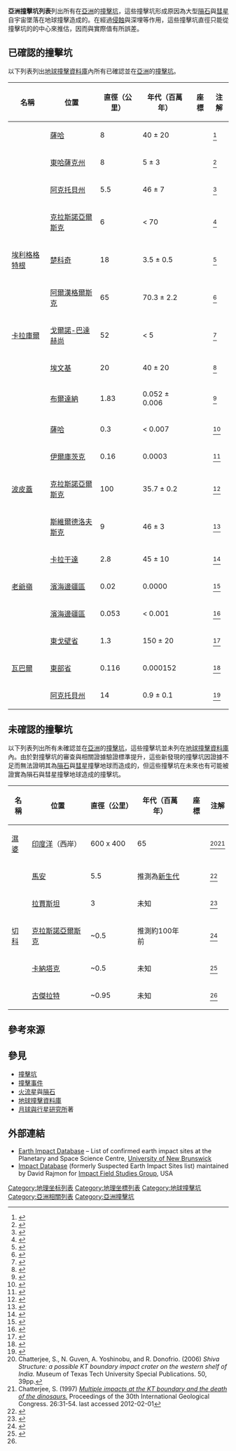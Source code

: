 '''亞洲撞擊坑列表'''列出所有在[[亞洲|亞洲]]的[[撞擊坑|撞擊坑]]，這些撞擊坑形成原因為大型[[隕石|隕石]]與[[彗星|彗星]]自宇宙墜落在地球撞擊造成的。在經過[[侵蝕作用|侵蝕]]與深埋等作用，這些撞擊坑直徑只能從撞擊坑的{{le|輪緣 (撞擊坑)|rim (craters)|輪緣}}的中心來推估，因而與實際值有所誤差。
{{GeoGroup}}

== 已確認的撞擊坑 ==
以下列表列出[[地球撞擊資料庫|地球撞擊資料庫]]內所有已確認並在[[亞洲|亞洲]]的[[撞擊坑|撞擊坑]]。
{| class="wikitable sortable"
!名稱
!位置
!直徑（公里）
!年代（百萬年）
!座標
!注解
|-
|{{le|別延奇梅-薩拉丁撞擊坑|Beyenchime-Salaatin crater|別延奇梅-薩拉丁}}
|{{RUS}}[[薩哈共和國|薩哈]]
|8
|40 ± 20 
|align=right| {{coord|71|0|N|121|40|E|name=Beyenchime-Salaatin}}
|<ref>{{Cite web  |title =Beyenchime-Salaatin  |url =http://www.passc.net/EarthImpactDatabase/beyenchimesalaatin.html  |work =[[地球撞擊資料庫|地球撞擊資料庫]]  |accessdate =  |archive-url =https://web.archive.org/web/20150924064916/http://www.passc.net/EarthImpactDatabase/beyenchimesalaatin.html  |archive-date =2015-09-24  |dead-url =yes  }}</ref>
|-
|{{le|畢加曲撞擊坑|Bigach crater|畢加曲}}
|{{KAZ}}[[東哈薩克斯坦州|東哈薩克州]]
|8
|5 ± 3 
|align=right| {{coord|48|34|N|82|1|E|name=Bigach}}
|<ref>{{Cite web |title =Bigach |url =http://www.passc.net/EarthImpactDatabase/bigach.html |work =[[地球撞擊資料庫|地球撞擊資料庫]] |accessdate = |archive-url =https://web.archive.org/web/20160304052555/http://www.passc.net/EarthImpactDatabase/bigach.html |archive-date =2016-03-04 |dead-url =yes }}</ref>
|-
|{{le|切利撞擊坑|Chiyli crater|切利}}
|{{KAZ}}[[阿克托貝州|阿克托貝州]]
|5.5
|46 ± 7
|align=right| {{coord|49|10|N|57|51|E|name=Chiyli}}
|<ref>{{Cite web |title =Chiyli |url =http://www.passc.net/EarthImpactDatabase/chiyli.html |work =[[地球撞擊資料庫|地球撞擊資料庫]] |accessdate = |archive-url =https://web.archive.org/web/20150924064936/http://www.passc.net/EarthImpactDatabase/chiyli.html |archive-date =2015-09-24 |dead-url =yes }}</ref>
|-
|{{le|楚克恰撞擊坑|Chukcha crater|楚克恰}}
|{{RUS}}[[克拉斯諾亞爾斯克邊疆區|克拉斯諾亞爾斯克]]
|6
|< 70 
|align=right| {{coord|75|42|N|97|48|E|name=Chukcha}}
|<ref>{{Cite web |title =Chukcha |url =http://www.passc.net/EarthImpactDatabase/chukcha.html |work =[[地球撞擊資料庫|地球撞擊資料庫]] |accessdate = |archive-url =https://web.archive.org/web/20120708062009/http://www.passc.net/EarthImpactDatabase/chukcha.html |archive-date =2012-07-08 |dead-url =yes }}</ref>
|-
|[[埃利格格特根湖|埃利格格特根]]
|{{RUS}}[[楚科奇自治區|楚科奇]]
|18
|3.5 ± 0.5 
|align=right| {{coord|67|30|N|172|5|E|name=El'gygytgyn}}
|<ref>{{Cite web |title =El'gygytgyn |url =http://www.passc.net/EarthImpactDatabase/elgygytgyn.html |work =[[地球撞擊資料庫|地球撞擊資料庫]] |accessdate = |archive-url =https://web.archive.org/web/20110117080624/http://www.passc.net/EarthImpactDatabase/elgygytgyn.html |archive-date =2011-01-17 |dead-url =yes }}</ref>
|-
|{{le|喀拉撞擊坑|Kara crater|喀拉}}
|{{RUS}}[[阿爾漢格爾斯克州|阿爾漢格爾斯克]]
|65
|70.3 ± 2.2 
|align=right| {{coord|69|6|N|64|9|E|name=Kara}}
|<ref>{{Cite web |title =Kara |url =http://www.passc.net/EarthImpactDatabase/kara.html |work =[[地球撞擊資料庫|地球撞擊資料庫]] |accessdate = |archive-url =https://web.archive.org/web/20160304050248/http://www.passc.net/EarthImpactDatabase/kara.html |archive-date =2016-03-04 |dead-url =yes }}</ref>
|-
|[[卡拉庫爾湖|卡拉庫爾]]
|{{TAJ}}[[戈爾諾-巴達赫尚自治州|戈爾諾-巴達赫尚]]
|52
|< 5 
|align=right| {{coord|39|1|N|73|27|E|name=Kara-Kul}}
|<ref>{{Cite web |title =Kara-Kul |url =http://www.passc.net/EarthImpactDatabase/karakul.html |work =[[地球撞擊資料庫|地球撞擊資料庫]] |accessdate = |archive-url =https://web.archive.org/web/20101115045159/http://www.passc.net/EarthImpactDatabase/karakul.html |archive-date =2010-11-15 |dead-url =yes }}</ref>
|-
|{{le|隆干查撞擊坑|Logancha crater|隆干查}}
|{{RUS}}[[埃文基自治區|埃文基]]
|20
|40 ± 20 
|align=right| {{coord|65|31|N|95|56|E|name=Logancha}}
|<ref>{{Cite web |title =Logancha |url =http://www.passc.net/EarthImpactDatabase/logancha.html |work =[[地球撞擊資料庫|地球撞擊資料庫]] |accessdate = |archive-url =https://web.archive.org/web/20131102184444/http://www.passc.net/EarthImpactDatabase/logancha.html |archive-date =2013-11-02 |dead-url =yes }}</ref>
|-
|{{le|洛納爾湖|Lonar crater|洛納爾}}
|{{IND}}[[布爾達納|布爾達納]]
|1.83
|0.052 ± 0.006
|align=right| {{coord|19|58|N|76|31|E|name=Lonar}}
|<ref>{{Cite web |title =Lonar |url =http://www.passc.net/EarthImpactDatabase/lonar.html |work =[[地球撞擊資料庫|地球撞擊資料庫]] |accessdate = |archive-url =https://web.archive.org/web/20150924065109/http://www.passc.net/EarthImpactDatabase/lonar.html |archive-date =2015-09-24 |dead-url =yes }}</ref>
|-
|{{le|馬查撞擊坑|Macha crater|馬查}}
|{{RUS}}[[薩哈共和國|薩哈]]
|0.3
|< 0.007
|align=right| {{coord|60|6|N|117|35|E|name=Macha}}
|<ref>{{Cite web |title =Macha |url =http://www.passc.net/EarthImpactDatabase/macha.html |work =[[地球撞擊資料庫|地球撞擊資料庫]] |accessdate = |archive-url =https://archive.today/20120913202859/http://www.passc.net/EarthImpactDatabase/macha.html |archive-date =2012-09-13 |dead-url =yes }}</ref>
|-
|{{le|帕多瑪斯齊撞擊坑|Patomskiy crater|帕多瑪斯齊}}
|{{RUS}}[[伊爾庫茨克州|伊爾庫茨克]]
|0.16
|0.0003
|align=right| {{coord|59|17|4|N|116|35|22|E|name=Patomskiy}}
|<ref>{{Cite web |title =Scientists have rejected the meteoritic origin patomskiy crater in siberia |url =http://mysouth.su/2011/04/scientists-have-rejected-the-meteoritic-origin-patomskiy-crater-in-siberia/ |work =mysouth.su |accessdate = |archive-date =2015-11-17 |archive-url =https://web.archive.org/web/20151117063840/http://mysouth.su/2011/04/scientists-have-rejected-the-meteoritic-origin-patomskiy-crater-in-siberia/ |dead-url =no }}</ref>
|-
|[[波皮蓋隕石坑|波皮蓋]]
|{{RUS}}[[克拉斯諾亞爾斯克邊疆區|克拉斯諾亞爾斯克]]
|100
|35.7 ± 0.2 
|align=right| {{coord|71|39|N|111|11|E|name=Popigai}}
|<ref>{{Cite web |title =Popigai |url =http://www.passc.net/EarthImpactDatabase/popigai.html |work =[[地球撞擊資料庫|地球撞擊資料庫]] |accessdate = |archive-url =https://web.archive.org/web/20140830233440/http://www.passc.net/EarthImpactDatabase/popigai.html |archive-date =2014-08-30 |dead-url =yes }}</ref>
|-
|{{le|拉戈津卡撞擊坑|Ragozinka crater|拉戈津卡}}
|{{RUS}}[[斯維爾德洛夫斯克州|斯維爾德洛夫斯克]]
|9
|46 ± 3 
|align=right| {{coord|58|44|N|61|48|E|name=Ragozinka}}
|<ref>{{Cite web |title =Ragozinka |url =http://www.passc.net/EarthImpactDatabase/ragozinka.html |work =[[地球撞擊資料庫|地球撞擊資料庫]] |accessdate = |archive-url =https://web.archive.org/web/20150924082109/http://www.passc.net/EarthImpactDatabase/ragozinka.html |archive-date =2015-09-24 |dead-url =yes }}</ref>
|-
|{{le|舒納克撞擊坑|Shunak|舒納克}}
|{{KAZ}}[[卡拉干達州|卡拉干達]]
|2.8
|45 ± 10 
|align=right| {{coord|47|13|N|72|46|E|name=Shunak}}
|<ref>{{Cite web |title =Shunak |url =http://www.passc.net/EarthImpactDatabase/shunak.html |work =[[地球撞擊資料庫|地球撞擊資料庫]] |accessdate = |archive-url =https://web.archive.org/web/20150924082136/http://www.passc.net/EarthImpactDatabase/shunak.html |archive-date =2015-09-24 |dead-url =yes }}</ref>
|-
|[[老爺嶺隕石|老爺嶺]]
|{{RUS}}[[濱海邊疆區|濱海邊疆區]]
|0.02
|0.0000{{age|1947|2|12}}
|align=right| {{coord|46|7|N|134|40|E|name=Sikhote-Alin}}
|<ref>{{Cite web |title =Sikhote Alin |url =http://www.passc.net/EarthImpactDatabase/sikhotealin.html |work =[[地球撞擊資料庫|地球撞擊資料庫]] |accessdate = |archive-url =https://web.archive.org/web/20150924082137/http://www.passc.net/EarthImpactDatabase/sikhotealin.html |archive-date =2015-09-24 |dead-url =yes }}</ref>
|-
|{{le|索波列夫撞擊坑|Sobolev crater|索波列夫}}
|{{RUS}}[[濱海邊疆區|濱海邊疆區]]
|0.053
|< 0.001
|align=right| {{coord|46|18|N|137|52|E|name=Sobolev}}
|<ref>{{Cite web |title =Sobolev |url =http://www.passc.net/EarthImpactDatabase/sobolev.html |work =[[地球撞擊資料庫|地球撞擊資料庫]] |accessdate = |archive-url =https://web.archive.org/web/20131029195445/http://www.passc.net/EarthImpactDatabase/sobolev.html |archive-date =2013-10-29 |dead-url =yes }}</ref>
|-
|{{le|塔本-哈拉-敖包撞擊坑|Tabun-Khara-Obo crater|塔本-哈拉-敖包}}
|{{MGL}}[[東戈壁省|東戈壁省]]
|1.3
|150 ± 20
|align=right| {{coord|44|8|N|109|39|E|name=Tabun-Khara-Obo}}
|<ref>{{Cite web |title =Tabun-Khara-Obo |url =http://www.passc.net/EarthImpactDatabase/tabunkharaobo.html |work =[[地球撞擊資料庫|地球撞擊資料庫]] |accessdate = |archive-url =https://web.archive.org/web/20150924082153/http://www.passc.net/EarthImpactDatabase/tabunkharaobo.html |archive-date =2015-09-24 |dead-url =yes }}</ref>
|-
|[[瓦巴爾隕石坑|瓦巴爾]]
|{{SAU}}[[東部省_(沙烏地阿拉伯)|東部省]]
|0.116
|0.000152
|align=right| {{coord|21|30|N|50|28|E|name=Wabar}}
|<ref>{{Cite web |title =Wabar |url =http://www.passc.net/EarthImpactDatabase/wabar.html |work =[[地球撞擊資料庫|地球撞擊資料庫]] |accessdate = |archive-url =https://web.archive.org/web/20131002064338/http://www.passc.net/EarthImpactDatabase/wabar.html |archive-date =2013-10-02 |dead-url =yes }}</ref>
|-
|{{le|札馬辛撞擊坑|Zhamanshin crater|札馬辛}}
|{{KAZ}}[[阿克托貝州|阿克托貝州]]
|14
|0.9 ± 0.1
|align=right| {{coord|48|24|N|60|58|E|name=Zhamanshin}}
|<ref>{{Cite web |title =Zhamanshin |url =http://www.passc.net/EarthImpactDatabase/zhamanshin.html |work =[[地球撞擊資料庫|地球撞擊資料庫]] |accessdate = |archive-url =https://www.webcitation.org/6BcpMOHj6?url=http://www.passc.net/EarthImpactDatabase/zhamanshin.html |archive-date =2012-10-23 |dead-url =yes }}</ref>
|}

== 未確認的撞擊坑 ==
以下列表列出所有未確認並在[[亞洲|亞洲]]的[[撞擊坑|撞擊坑]]，這些撞擊坑並未列在[[地球撞擊資料庫|地球撞擊資料庫]]內。由於對撞擊坑的審查與相關證據驗證標準提升，這些新發現的撞擊坑因證據不足而無法證明其為[[隕石|隕石]]與[[彗星|彗星]]撞擊地球而造成的，但這些撞擊坑在未來也有可能被證實為隕石與彗星撞擊地球造成的撞擊坑。

{| class="wikitable sortable"
!名稱
!位置
!直徑（公里）
!年代（百萬年）
!座標
!注解
|-
|[[濕婆隕石坑|濕婆]] 
|[[印度洋|印度洋]]（{{IND}}西岸）
|600 x 400
|65 
|align=right| {{coord|18|40|N|70|14|E|name=Shiva}}
|<ref name="chatterjee 5">Chatterjee, S., N. Guven, A. Yoshinobu, and R. Donofrio. (2006) ''Shiva Structure: a possible KT boundary impact crater on the western shelf of India.'' Museum of Texas Tech University Special Publications. 50, 39pp.</ref><ref name="chatterjee 1997">Chatterjee, S. (1997) [http://books.google.com/?id=3IORF1Ei3LIC&pg=PA31&dq=Chatterjee+and+Rudra+1996+Shiva ''Multiple impacts at the KT boundary and the death of the dinosaurs.'']   Proceedings of the 30th International Geological Congress. 26:31-54. last accessed 2012-02-01</ref>
|-
|{{le|賈巴爾·瓦克夫·斯旺撞擊坑|Jabal Waqf es Swwan crater|賈巴爾·瓦克夫·斯旺}}  
|{{JOR}}[[馬安省|馬安]]
|5.5
|推測為[[新生代|新生代]]
|align=right| {{coord|31|3|N|36|48|E|name=Jabal Waqf es Swwan}}
|<ref>{{Cite web |title =Jabal Waqf es Swwan |url =http://www.passc.net/EarthImpactDatabase/jebelwaqfassuwwan.html |work =[[地球撞擊資料庫|地球撞擊資料庫]] |accessdate = |archive-url =https://web.archive.org/web/20150924065031/http://www.passc.net/EarthImpactDatabase/jebelwaqfassuwwan.html |archive-date =2015-09-24 |dead-url =yes }}</ref>
|-
|{{le|拉姆格爾撞擊坑|Ramgarh crater|拉姆格爾}} 
|{{IND}}[[拉賈斯坦邦|拉賈斯坦]]
|3
|未知
|align=right| {{coord|25|20|56|N|76|37|29|E|name=Ramgarh}}
|<ref name=gsi>{{cite web|last1=GSI|title=The curious ring structure of Ramgarh in Vindhyas of Rajastan|url=http://www.portal.gsi.gov.in/portal/page?_pageid=127,787831&_dad=portal&_schema=PORTAL|website=Geological Survey of India|publisher=Geological Survey of India|accessdate=27 July 2015|deadurl=yes|archiveurl=https://web.archive.org/web/20160203200608/http://www.portal.gsi.gov.in/portal/page?_pageid=127,787831&_dad=portal&_schema=PORTAL|archivedate=2016年2月3日}}</ref>
|-
|[[切科湖|切科]] 
|{{RUS}}[[克拉斯諾亞爾斯克邊疆區|克拉斯諾亞爾斯克]]
|~0.5
|推測約100年前
|align=right| {{coord|60.964|N|101.86|E|name=Cheko}}
|<ref name="bbc">{{cite news|last=Rincon|first=Paul|title=Team makes Tunguska crater claim|url=http://news.bbc.co.uk/2/hi/science/nature/6239334.stm|accessdate=2013-02-15|newspaper=BBC News|date=2007-06-26|archive-date=2013-02-18|archive-url=https://web.archive.org/web/20130218081649/http://news.bbc.co.uk/2/hi/science/nature/6239334.stm|dead-url=no}}</ref>
|-
|{{le|亞那|Yana, India|亞那}} 
|{{IND}}[[卡納塔克邦|卡納塔克]]
|~0.5
|未知
|align=right| {{coord|14.5897|N|74.56255|E|name=Yana}}
|<ref name="#1">{{cite news |title=The lakes of Gujarat—a gift from Heaven |url=http://news.statetimes.in/the-lakes-of-gujarat-a-gift-from-heaven-2/ |newspaper=STATE News |date=2015-05-13 |accessdate=2015-12-13 |archive-date=2016-04-05 |archive-url=https://web.archive.org/web/20160405145742/http://news.statetimes.in/the-lakes-of-gujarat-a-gift-from-heaven-2/ |dead-url=no }}</ref>
|-
|{{le|昌多拉湖|Chandola_Lake, India|昌多拉}}
|{{IND}}[[古傑拉特|古傑拉特]]
|~0.95
|未知
|align=right| {{coord|22.9880819|N|72.5849064|E|name=Chandola}}
|<ref name="#1"/>
|}

== 參考來源 ==
{{Reflist|2}}

== 參見 ==
* [[撞擊坑|撞擊坑]]
* [[撞擊事件|撞擊事件]]
* [[火流星|火流星]]與[[隕石|隕石]]
* [[地球撞擊資料庫|地球撞擊資料庫]]
* [[月球與行星研究所|月球與行星研究所]]著{{le|災難的痕跡|Traces of Catastrophe}}

== 外部連結 ==
* [http://www.unb.ca/passc/ImpactDatabase/ Earth Impact Database]{{Wayback|url=http://www.unb.ca/passc/ImpactDatabase/ |date=20100212233103 }} – List of confirmed earth impact sites at the Planetary and Space Science Centre, [[新不倫瑞克大學|University of New Brunswick]]
* [http://impacts.rajmon.cz Impact Database]{{WebCite|url=https://www.webcitation.org/6IImLA7Kx?url=http://impacts.rajmon.cz/ |date=20130722123307 |dateformat=iso }} (formerly Suspected Earth Impact Sites list) maintained by David Rajmon for [https://web.archive.org/web/20140816123552/http://web.eps.utk.edu/~faculty/ifsg.htm Impact Field Studies Group], USA
{{kml}}

{{Impact cratering on Earth}}

[[Category:地理坐标列表|Category:地理坐标列表]]
[[Category:地理坐標列表|Category:地理坐標列表]]
[[Category:地球撞擊坑|Category:地球撞擊坑]]
[[Category:亞洲相關列表|Category:亞洲相關列表]]
[[Category:亞洲撞擊坑|Category:亞洲撞擊坑]]